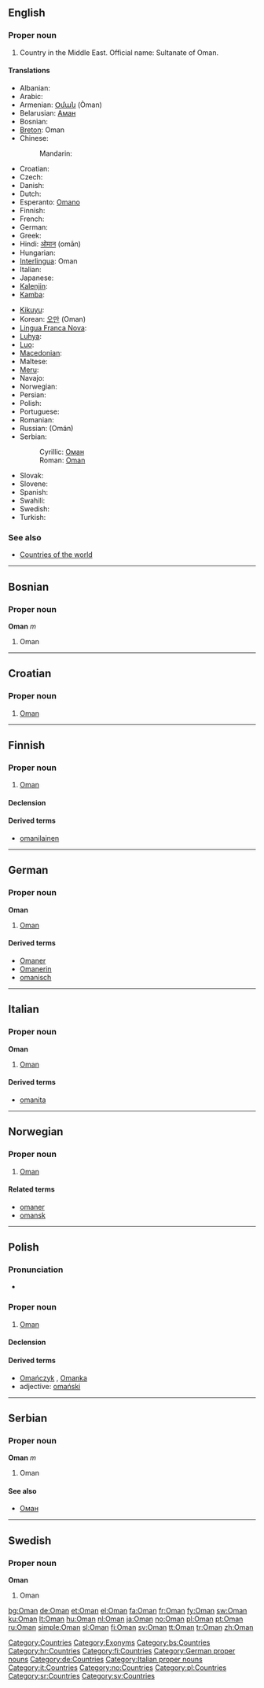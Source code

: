{{also|oman|Omán}}
==English==
{{wikipedia}}

===Proper noun===
{{en-proper noun}}

# Country in the Middle East. Official name: Sultanate of Oman.

====Translations====
{{trans-top|Country in the Middle East}}
* Albanian: {{t-|sq|Omani|xs=Albanian}}
* Arabic: {{t-|ar|عمان|f|tr=`umaan|sc=Arab}}
* Armenian: [[Օման]] (Òman)
* Belarusian: [[Аман]] {{m}}
* Bosnian: {{t-|bs|Oman|m}}
* [[Breton]]: Oman
* Chinese:
*: Mandarin: {{t|cmn|阿曼|tr=Āmàn|sc=Hani}}
* Croatian: {{t-|hr|Oman|m}}
* Czech: {{t-|cs|Omán|m}}
* Danish: {{t-|da|Oman}}
* Dutch: {{t+|nl|Oman}}
* Esperanto: [[Omano]]
* Finnish: {{t+|fi|Oman}}
* French: {{t+|fr|Oman|m}}
* German: {{t+|de|Oman|m}}
* Greek: {{t+|el|Ομάν|n|tr=Omán|sc=Grek}}
* Hindi: [[ओमान]] (omān)
* Hungarian: {{t+|hu|Omán}}
* [[Interlingua]]: Oman
* Italian: {{t-|it|Oman|m}}
* Japanese: {{t+|ja|オマーン|tr=Omān|sc=Jpan}}
* [[Kalenjin]]: {{tø|kln|Oman}}
* [[Kamba]]: {{tø|kam|Omani}}
{{trans-mid}}
* [[Kikuyu]]: {{tø|ki|Oman}}
* Korean: [[오만]] (Oman)
* [[Lingua Franca Nova]]: {{tø|lfn|Uman}}
* [[Luhya]]: {{tø|luy|Oman}}
* [[Luo]]: {{tø|luo|Oman}}
* [[Macedonian]]: {{t-|mk|Оман|m|tr=Óman|xs=Macedonian}}
* Maltese: {{t-|mt|Oman|xs=Maltese}}
* [[Meru]]: {{tø|mer|Oman}}
* Navajo: {{tø|nv|Omáán}}
* Norwegian: {{t+|no|Oman}}
* Persian: {{t+|fa|عمان|tr=Ommân|xs=Persian}}
* Polish: {{t+|pl|Oman}}
* Portuguese: {{t+|pt|Omã}}
* Romanian: {{t-|ro|Oman|n}}
* Russian: {{t-|ru|Оман|sc=Cyrl}} (Omán)
* Serbian:
*: Cyrillic: [[Оман#Serbian|Оман]] {{m}}
*: Roman: [[Oman#Serbian|Oman]] {{m}}
* Slovak: {{t-|sk|Omán|m}}
* Slovene: {{t+|sl|Oman|m}}
* Spanish: {{t+|es|Omán}}
* Swahili: {{t+|sw|Omani|xs=Swahili}}
* Swedish: {{t+|sv|Oman}}
* Turkish: {{t+|tr|Umman}}
{{trans-bottom}}

===See also===
* [[Appendix:Countries of the world|Countries of the world]]

[[Category:Countries]]
[[Category:Exonyms]]

----

==Bosnian==

===Proper noun===
'''Oman''' ''m''

# Oman

[[Category:bs:Countries]]

----

==Croatian==

===Proper noun===
{{infl|hr|proper noun|g=m}}

# [[#English|Oman]]

[[Category:hr:Countries]]

----

==Finnish==
{{wikipedia|lang=fi}}

===Proper noun===
{{infl|fi|proper noun}}

# [[#English|Oman]]

====Declension====
{{fi-decl-risti|Oman|np=1}}

====Derived terms====
* [[omanilainen]]

[[Category:fi:Countries]]

----

==German==
{{wikipedia|lang=de}}

===Proper noun===
'''Oman''' {{n}}

# [[#English|Oman]]

====Derived terms====
* [[Omaner]]
* [[Omanerin]]
* [[omanisch]]

[[Category:German proper nouns]]
[[Category:de:Countries]]

----

==Italian==
{{wikipedia|lang=it}}

===Proper noun===
'''Oman''' {{m}}

# [[#English|Oman]]

====Derived terms====
* [[omanita]]

[[Category:Italian proper nouns]]
[[Category:it:Countries]]

----

==Norwegian==

===Proper noun===
{{infl|no|proper noun}}

# [[#English|Oman]]

====Related terms====
* [[omaner]]
* [[omansk]]

[[Category:no:Countries]]

----

==Polish==

===Pronunciation===
* {{IPA|/ˈɔman/|lang=pl}}

===Proper noun===
{{infl|pl|proper noun|g=m}}

# [[#English|Oman]]

====Declension====
{{pl-decl-noun-sing
|Oman
|Omanu
|Omanowi
|Oman
|Omanem
|Omanie
|Omanie
}}

====Derived terms====
* [[Omańczyk]] {{m}}, [[Omanka]] {{f}}
* adjective: [[omański]]

[[Category:pl:Countries]]

----

==Serbian==

===Proper noun===
'''Oman''' ''m''

# Oman

====See also====
* [[Оман#Serbian|Оман]]

[[Category:sr:Countries]]

----

==Swedish==

===Proper noun===
'''Oman'''

# Oman

[[Category:sv:Countries]]

[[bg:Oman]]
[[de:Oman]]
[[et:Oman]]
[[el:Oman]]
[[fa:Oman]]
[[fr:Oman]]
[[fy:Oman]]
[[sw:Oman]]
[[ku:Oman]]
[[lt:Oman]]
[[hu:Oman]]
[[nl:Oman]]
[[ja:Oman]]
[[no:Oman]]
[[pl:Oman]]
[[pt:Oman]]
[[ru:Oman]]
[[simple:Oman]]
[[sl:Oman]]
[[fi:Oman]]
[[sv:Oman]]
[[tt:Oman]]
[[tr:Oman]]
[[zh:Oman]]